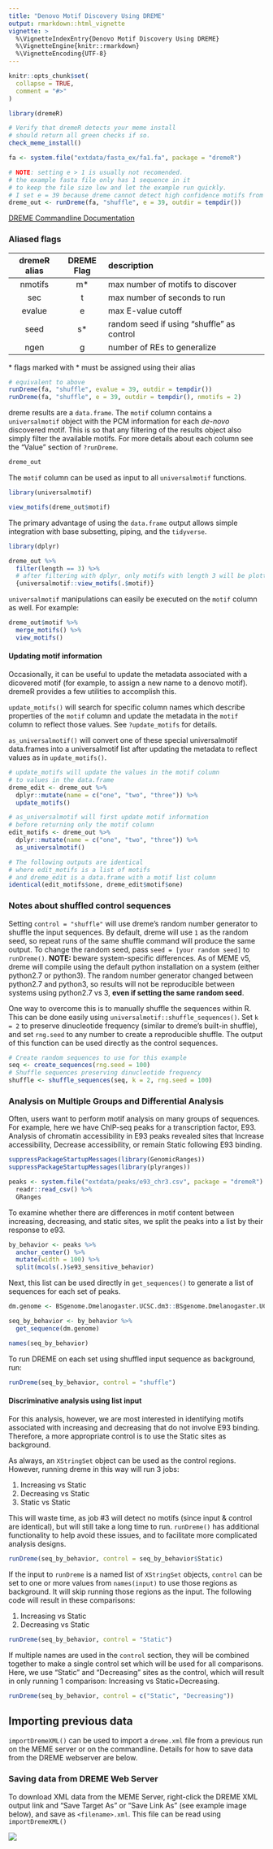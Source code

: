 ```yaml
---
title: "Denovo Motif Discovery Using DREME"
output: rmarkdown::html_vignette
vignette: >
  %\VignetteIndexEntry{Denovo Motif Discovery Using DREME}
  %\VignetteEngine{knitr::rmarkdown}
  %\VignetteEncoding{UTF-8}
---
```


```r
knitr::opts_chunk$set(
  collapse = TRUE,
  comment = "#>"
)
```

```r
library(dremeR)
```

```r
# Verify that dremeR detects your meme install
# should return all green checks if so.
check_meme_install()
```

```r
fa <- system.file("extdata/fasta_ex/fa1.fa", package = "dremeR")
```

```r
# NOTE: setting e > 1 is usually not recomended. 
# the example fasta file only has 1 sequence in it
# to keep the file size low and let the example run quickly.
# I set e = 39 because dreme cannot detect high confidence motifs from only 1 sequence.
dreme_out <- runDreme(fa, "shuffle", e = 39, outdir = tempdir())
```

[DREME Commandline Documentation](http://meme-suite.org/doc/dreme.html)

### Aliased flags
| dremeR alias | DREME Flag | description                               |
|:------------:|:----------:|:------------------------------------------|
| nmotifs      | m*         | max number of motifs to discover          |
| sec          | t          | max number of seconds to run              |
| evalue       | e          | max E-value cutoff                        |
| seed         | s*         | random seed if using "shuffle" as control | 
| ngen         | g          | number of REs to generalize               |

\* flags marked with \* must be assigned using their alias
```r
# equivalent to above
runDreme(fa, "shuffle", evalue = 39, outdir = tempdir())
runDreme(fa, "shuffle", e = 39, outdir = tempdir(), nmotifs = 2)
```

dreme results are a `data.frame`. The `motif` column contains a `universalmotif`
object with the PCM information for each *de-novo* discovered motif. This is so
that any filtering of the results object also simply filter the available
motifs. For more details about each column see the "Value" section of `?runDreme`.

```r
dreme_out
```

The `motif` column can be used as input to all `universalmotif` functions.
```r
library(universalmotif)

view_motifs(dreme_out$motif)
```

The primary advantage of using the `data.frame` output allows simple integration
with base subsetting, piping, and the `tidyverse`.
```r
library(dplyr)

dreme_out %>% 
  filter(length == 3) %>% 
  # after filtering with dplyr, only motifs with length 3 will be plotted
  {universalmotif::view_motifs(.$motif)}
```

`universalmotif` manipulations can easily be executed on the `motif` column as well. For example:
```r
dreme_out$motif %>% 
  merge_motifs() %>% 
  view_motifs()
```

#### Updating motif information
Occasionally, it can be useful to update the metadata associated with a
dicovered motif (for example, to assign a new name to a denovo motif). dremeR
provides a few utilities to accomplish this.

`update_motifs()` will search for specific column names which describe
properties of the `motif` column and update the metadata in the `motif` column
to reflect those values. See `?update_motifs` for details.

`as_universalmotif()` will convert one of these special universalmotif
data.frames into a universalmotif list after updating the metadata to reflect
values as in `update_motifs()`.
```r
# update_motifs will update the values in the motif column
# to values in the data.frame
dreme_edit <- dreme_out %>% 
  dplyr::mutate(name = c("one", "two", "three")) %>% 
  update_motifs()

# as_universalmotif will first update motif information
# before returning only the motif column
edit_motifs <- dreme_out %>% 
  dplyr::mutate(name = c("one", "two", "three")) %>% 
  as_universalmotif()

# The following outputs are identical
# where edit_motifs is a list of motifs
# and dreme_edit is a data.frame with a motif list column
identical(edit_motifs$one, dreme_edit$motif$one)
```


### Notes about shuffled control sequences

Setting `control = "shuffle"` will use dreme's random number generator to
shuffle the input sequences. By default, dreme will use `1` as the random seed,
so repeat runs of the same shuffle command will produce the same output. To
change the random seed, pass `seed = [your random seed]` to `runDreme()`.
**NOTE:** beware system-specific differences. As of MEME v5, dreme will compile
using the default python installation on a system (either python2.7 or python3).
The random number generator changed between python2.7 and python3, so results
will not be reproducible between systems using python2.7 vs 3, 
**even if setting the same random seed**.

One way to overcome this is to manually shuffle the sequences within R. This can
be done easily using `universalmotif::shuffle_sequences()`. Set `k = 2` to
preserve dinucleotide frequency (similar to dreme's built-in shuffle), and set
`rng.seed` to any number to create a reproducible shuffle. The output of this
function can be used directly as the control sequences.

```r
# Create random sequences to use for this example
seq <- create_sequences(rng.seed = 100)
# Shuffle sequences preserving dinucleotide frequency
shuffle <- shuffle_sequences(seq, k = 2, rng.seed = 100)
```

### Analysis on Multiple Groups and Differential Analysis

Often, users want to perform motif analysis on many groups of sequences.
For example, here we have ChIP-seq peaks for a transcription factor, E93.
Analysis of chromatin accessibility in E93 peaks revealed sites that Increase
accessibility, Decrease accessibility, or remain Static following E93 binding.
```r
suppressPackageStartupMessages(library(GenomicRanges))
suppressPackageStartupMessages(library(plyranges))

peaks <- system.file("extdata/peaks/e93_chr3.csv", package = "dremeR") %>% 
  readr::read_csv() %>% 
  GRanges
```

To examine whether there are differences in motif content between increasing,
decreasing, and static sites, we split the peaks into a list by their response
to e93.
```r
by_behavior <- peaks %>% 
  anchor_center() %>% 
  mutate(width = 100) %>% 
  split(mcols(.)$e93_sensitive_behavior)
```

Next, this list can be used directly in `get_sequences()` to generate a list of sequences for each set of peaks.
```r
dm.genome <- BSgenome.Dmelanogaster.UCSC.dm3::BSgenome.Dmelanogaster.UCSC.dm3

seq_by_behavior <- by_behavior %>% 
  get_sequence(dm.genome)
```

```r
names(seq_by_behavior)
```

To run DREME on each set using shuffled input sequence as background, run:
```r
runDreme(seq_by_behavior, control = "shuffle")
```

#### Discriminative analysis using list input
For this analysis, however, we are most interested in identifying motifs
associated with increasing and decreasing that do not involve E93 binding.
Therefore, a more appropriate control is to use the Static sites as
background. 

As always, an `XStringSet` object can be used as the control regions. However, running dreme in this way will run 3 jobs:

1. Increasing vs Static
2. Decreasing vs Static
3. Static vs Static

This will waste time, as job #3 will detect no motifs (since input & control are
identical), but will still take a long time to run. `runDreme()` has additional
functionality to help avoid these issues, and to facilitate more complicated
analysis designs.
```r
runDreme(seq_by_behavior, control = seq_by_behavior$Static)
```

If the input to `runDreme` is a named list of `XStringSet` objects, `control`
can be set to one or more values from `names(input)` to use those regions as
background. It will skip running those regions as the input. The following code
will result in these comparisons:

1. Increasing vs Static
2. Decreasing vs Static
```r
runDreme(seq_by_behavior, control = "Static")
```

If multiple names are used in the `control` section, they will be combined
together to make a single control set which will be used for all comparisons.
Here, we use "Static" and "Decreasing" sites as the control, which will result
in only running 1 comparison: Increasing vs Static+Decreasing.
```r
runDreme(seq_by_behavior, control = c("Static", "Decreasing"))
```

## Importing previous data

`importDremeXML()` can be used to import a `dreme.xml` file from a previous run
on the MEME server or on the commandline. Details for how to save data from the
DREME webserver are below.

### Saving data from DREME Web Server
To download XML data from the MEME Server, right-click the DREME XML output link
and "Save Target As" or "Save Link As" (see example image below), and save as
`<filename>.xml`. This file can be read using `importDremeXML()`

![](save_dreme.png)
